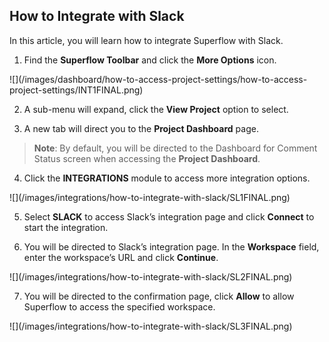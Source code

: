 ## How to Integrate with Slack

In this article, you will learn how to integrate Superflow with Slack.

1. Find the **Superflow Toolbar** and click the **More Options** icon.

<Frame>
![](/images/dashboard/how-to-access-project-settings/how-to-access-project-settings/INT1FINAL.png)
</Frame>

2. A sub-menu will expand, click the **View Project** option to select.

3. A new tab will direct you to the **Project Dashboard** page.

> **Note**: By default, you will be directed to the Dashboard for Comment Status screen when accessing the **Project Dashboard**.

4. Click the **INTEGRATIONS** module to access more integration options.

<Frame>
![](/images/integrations/how-to-integrate-with-slack/SL1FINAL.png)
</Frame>

5. Select **SLACK** to access Slack’s integration page and click **Connect** to start the integration.

6. You will be directed to Slack’s integration page. In the **Workspace** field, enter the workspace’s URL and click **Continue**.

<Frame>
![](/images/integrations/how-to-integrate-with-slack/SL2FINAL.png)
</Frame>

7. You will be directed to the confirmation page, click **Allow** to allow Superflow to access the specified workspace.

<Frame>
![](/images/integrations/how-to-integrate-with-slack/SL3FINAL.png)
</Frame>
